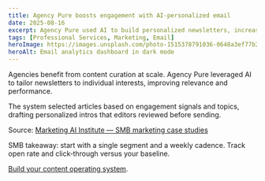 ```yaml
---
title: Agency Pure boosts engagement with AI‑personalized email
date: 2025-08-16
excerpt: Agency Pure used AI to build personalized newsletters, increasing open and click rates while reducing time spent on curation.
tags: [Professional Services, Marketing, Email]
heroImage: https://images.unsplash.com/photo-1515378791036-0648a3ef77b2?q=80&w=1600&auto=format&fit=crop
heroAlt: Email analytics dashboard in dark mode
---
```


Agencies benefit from content curation at scale. Agency Pure leveraged AI to tailor newsletters to individual interests, improving relevance and performance.

The system selected articles based on engagement signals and topics, drafting personalized intros that editors reviewed before sending.

Source: [Marketing AI Institute — SMB marketing case studies](https://www.marketingaiinstitute.com/blog/3-case-studies-of-smbs-using-ai-for-marketing)

SMB takeaway: start with a single segment and a weekly cadence. Track open rate and click‑through versus your baseline.

[Build your content operating system](/services).
